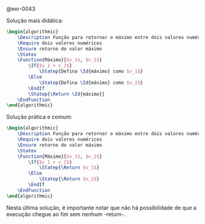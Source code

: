 <!-- Função máximo de 2 -->
::: {#sol-0043}
@exr-0043 

Solução mais didática:

```latex {.pseudocode}
\begin{algorithmic}
    \Description Função para retornar o máximo entre dois valores numéricos
    \Require dois valores numéricos
    \Ensure retorno do valor máximo
    \Statex
    \Function{Máximo}{$v_1$, $v_2$}
        \If{$v_1 > v_2$}
            \Statep{Defina \Id{máximo} como $v_1$}
        \Else
            \Statep{Defina \Id{máximo} como $v_2$}
        \EndIf
        \Statep{\Return \Id{máximo}}
    \EndFunction
\end{algorithmic}
```
Solução prática e comum:

```latex {.pseudocode}
\begin{algorithmic}
    \Description Função para retornar o máximo entre dois valores numéricos
    \Require dois valores numéricos
    \Ensure retorno do valor máximo
    \Statex
    \Function{Máximo}{$v_1$, $v_2$}
        \If{$v_1 > v_2$}
            \Statep{\Return $v_1$}
        \Else
            \Statep{\Return $v_2$}
        \EndIf
    \EndFunction
\end{algorithmic}
```

Nesta última solução, é importante notar que não há possibilidade de que a execução chegue ao fim sem nenhum -return-.
:::